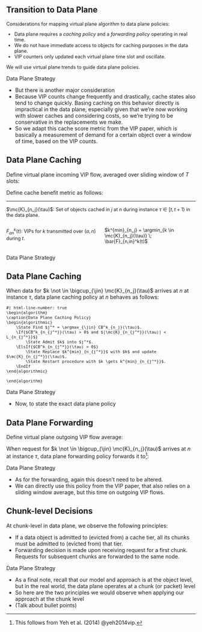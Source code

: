 ## Transition to Data Plane

::: {style="font-size: 90%;"}
Considerations for mapping virtual plane algorithm to data plane policies:

- Data plane requires a *caching policy* and a *forwarding policy* operating in real time.
- We do not have immediate access to objects for caching purposes in the data plane.
- VIP counters only updated each virtual plane time slot and oscillate.

We will use virtual plane trends to guide data plane policies.
:::

::: {.footer}
Data Plane Strategy
:::

::: {.notes}
- But there is another major consideration
- Because VIP counts change frequently and drastically, cache states also tend to change quickly. Basing caching on this behavior directly is impractical in the data plane, especially given that we're now working with slower caches and considering costs, so we're trying to be conservative in the replacements we make.
- So we adapt this cache score metric from the VIP paper, which is basically a measurement of demand for a certain object over a window of time, based on the VIP counts.
:::

## Data Plane Caching {.smaller}

Define virtual plane [incoming VIP flow]{.body-highlight}, averaged over sliding window of $T$ slots:
```{=tex}
\begin{equation*}
    \bar{F}_{n,in}^k(t) \triangleq \frac{1}{T} \sum^t_{t' = t - T + 1} \Big( A\knt + \sum_{(a,n) \in \mc{L}^k} F^k_{an}(t') \Big)
\end{equation*}
```

Define [cache benefit]{.body-highlight} metric as follows:
```{=tex}
\begin{gather*}
CB^k_{n_j}(\tau) = \begin{cases}
\begin{aligned}
r_{n_j} \bar{F}_{n,in}^k(t) &- \omega c^a_{n_j}, &\text{if } |\mc{K}_{n_j}(\tau)| < L_{n_j} \\
r_{n_j}(\bar{F}_{n,in}^k(t) - \bar{F}_{n,in}^{k^{min}_{n_j}}(t)) &- \omega(c^a_{n_j} + c^e_{n_j}), &\text{otherwise,}
\end{aligned}
\end{cases}
\end{gather*}
```

<hr>

::: {style="font-size: 90%;"}

$\mc{K}_{n_j}(\tau)$: Set of objects cached in $j$ at $n$ during instance $\tau \in [t,t+1)$ in the data plane.

::: columns
::: {.column width="50%"}
$F^k_{an}(t)$: VIPs for $k$ transmitted over $(a,n)$ during $t$.
:::
::: {.column width="50%"}
$k^{min}_{n_j} = \argmin_{k \in \mc{K}_{n_j}(\tau)} \; \bar{F}_{n,in}^k(t)$
:::
:::

:::

::: {.footer}
Data Plane Strategy
:::

## Data Plane Caching

When data for $k \not \in \bigcup_{\jin} \mc{K}_{n_j}(\tau)$ arrives at $n$ at instance $\tau$, [data plane caching policy]{.body-highlight} at $n$ behaves as follows:

::: {style="font-size: 90%;"}
```pseudocode
#| html-line-number: true
\begin{algorithm}
\caption{Data Plane Caching Policy}
\begin{algorithmic}
    \State Find $j^* = \argmax_{\jin} CB^k_{n_j}(\tau)$.
    \If{$CB^k_{n_{j^*}}(\tau) > 0$ and $|\mc{K}_{n_{j^*}}(\tau)| < L_{n_{j^*}}$}
        \State Admit $k$ into $j^*$.
    \ElsIf{$CB^k_{n_{j^*}}(\tau) > 0$}
        \State Replace $k^{min}_{n_{j^*}}$ with $k$ and update $\mc{K}_{n_{j^*}}(\tau)$.
        \State Restart procedure with $k \gets k^{min}_{n_{j^*}}$.
    \EndIf
\end{algorithmic}

\end{algorithm}
```
:::

::: {.footer}
Data Plane Strategy
:::

::: {.notes}
- Now, to state the exact data plane policy
:::

## Data Plane Forwarding

Define virtual plane [outgoing VIP flow]{.body-highlight} average:
```{=tex}
\begin{equation*}
    \bar{F}_{nb}^k(t) \triangleq \frac{1}{T} \sum\limits^t_{t'=t-T+1} F^k_{nb}(t').
\end{equation*}
```

When request for $k \not \in \bigcup_{\jin} \mc{K}_{n_j}(\tau)$ arrives at $n$ at instance $\tau$, [data plane forwarding policy]{.body-highlight} forwards it to[^dpfwd]:

```{=tex}
\begin{equation*}
    b^k_n(\tau) \triangleq \argmax_{b:(n,b) \in \mc{L}^k} \bar{F}_{nb}^k(t)
\end{equation*}
```

[^dpfwd]: This follows from Yeh et al. (2014) @yeh2014vip.

::: {.footer}
Data Plane Strategy
:::

::: {.notes}
- As for the forwarding, again this doesn't need to be altered.
- We can directly use this policy from the VIP paper, that also relies on a sliding window average, but this time on outgoing VIP flows.
:::

## Chunk-level Decisions

At chunk-level in data plane, we observe the following principles:

-   If a data object is admitted to (evicted from) a cache tier, all its chunks must be admitted to (evicted from) that tier.
-   Forwarding decision is made upon receiving request for a first chunk. Requests for subsequent chunks are forwarded to the same node.

::: {.footer}
Data Plane Strategy
:::

::: {.notes}
- As a final note, recall that our model and approach is at the object level, but in the real world, the data plane operates at a chunk (or packet) level
- So here are the two principles we would observe when applying our approach at the chunk level
- (Talk about bullet points)
:::